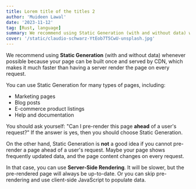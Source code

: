 ```yaml
---
title: Lorem title of the titles 2
author: 'Muideen Lawal'
date: '2023-11-12'
tag: [Rust, language]
summary: We recommend using Static Generation (with and without data) whenever possible because your page can be built once and served by CDN, which makes it much faster than having a server render the page on every request.
cover: '/static/claudio-schwarz-YtEob7T5CwU-unsplash.jpg'
---
```


We recommend using **Static Generation** (with and without data) whenever possible because your page can be built once and served by CDN, which makes it much faster than having a server render the page on every request.


You can use Static Generation for many types of pages, including:

- Marketing pages
- Blog posts
- E-commerce product listings
- Help and documentation

You should ask yourself: "Can I pre-render this page **ahead** of a user's request?" If the answer is yes, then you should choose Static Generation.

On the other hand, Static Generation is **not** a good idea if you cannot pre-render a page ahead of a user's request. Maybe your page shows frequently updated data, and the page content changes on every request.

In that case, you can use **Server-Side Rendering**. It will be slower, but the pre-rendered page will always be up-to-date. Or you can skip pre-rendering and use client-side JavaScript to populate data.